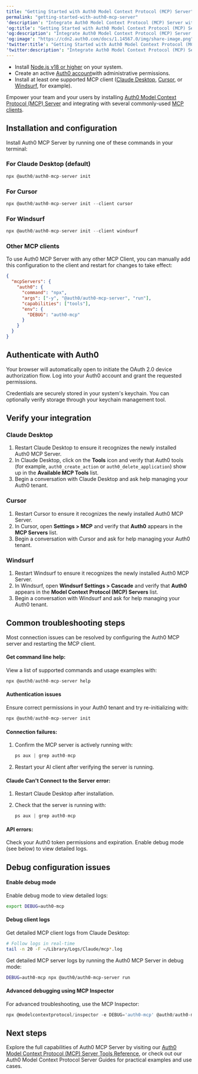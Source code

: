 ```yaml
---
title: "Getting Started with Auth0 Model Context Protocol (MCP) Server"
permalink: "getting-started-with-auth0-mcp-server"
'description': "Integrate Auth0 Model Context Protocol (MCP) Server with your AI clients."
'og:title': "Getting Started with Auth0 Model Context Protocol (MCP) Server"
'og:description': "Integrate Auth0 Model Context Protocol (MCP) Server with your AI clients."
'og:image': "https://cdn2.auth0.com/docs/1.14567.0/img/share-image.png"
'twitter:title': "Getting Started with Auth0 Model Context Protocol (MCP) Server"
'twitter:description': "Integrate Auth0 Model Context Protocol (MCP) Server with your AI clients."
---
```


<Card title="Avant de commencer">

* Install [Node.js v18 or higher](https://nodejs.org/en/download) on your system.
* Create an active [Auth0 account](https://auth0.com/)with administrative permissions.
* Install at least one supported MCP client ([Claude Desktop](https://claude.ai/download), [Cursor](https://www.cursor.com/downloads), or [Windsurf](https://www.windsurf.com/editor), for example).

</Card>

Empower your team and your users by installing [Auth0 Model Context Protocol (MCP) Server](/docs/fr-ca/get-started/auth0-mcp-server) and integrating with several commonly-used [MCP clients](https://modelcontextprotocol.io/clients).

## Installation and configuration

Install Auth0 MCP Server by running one of these commands in your terminal:

### For Claude Desktop (default)

```javascript lines
npx @auth0/auth0-mcp-server init
```

### For Cursor

```javascript lines
npx @auth0/auth0-mcp-server init --client cursor
```

### For Windsurf

```javascript lines
npx @auth0/auth0-mcp-server init --client windsurf
```

### Other MCP clients

To use Auth0 MCP Server with any other MCP Client, you can manually add this configuration to the client and restart for changes to take effect:

```json lines
{
  "mcpServers": {
    "auth0": {
      "command": "npx",
      "args": ["-y", "@auth0/auth0-mcp-server", "run"],
      "capabilities": ["tools"],
      "env": {
        "DEBUG": "auth0-mcp"
      }
    }
  }
}
```

## Authenticate with Auth0

Your browser will automatically open to initiate the <Tooltip href="/docs/fr-ca/glossary?term=oath2" tip="OAuth 2.0
Cadre d’applications d’autorisation qui définit les protocoles d’autorisation et les flux de production." cta="Voir le glossaire">OAuth 2.0</Tooltip> device <Tooltip href="/docs/fr-ca/glossary?term=authorization-flow" tip="Flux d’autorisation
Octroi d’autorisation (ou flux de production) indiqué dans le cadre d’applications OAuth 2.0." cta="Voir le glossaire">authorization flow</Tooltip>. Log into your Auth0 account and grant the requested permissions.

<Callout icon="file-lines" color="#0EA5E9" iconType="regular">

Credentials are securely stored in your system's keychain. You can optionally verify storage through your keychain management tool.

</Callout>

## Verify your integration

### Claude Desktop

1. Restart Claude Desktop to ensure it recognizes the newly installed Auth0 MCP Server.
2. In Claude Desktop, click on the **Tools** icon and verify that Auth0 tools (for example, `auth0_create_action` or `auth0_delete_application`) show up in the **Available MCP Tools** list.
3. Begin a conversation with Claude Desktop and ask help managing your Auth0 tenant.

### Cursor

1. Restart Cursor to ensure it recognizes the newly installed Auth0 MCP Server.
2. In Cursor, open **Settings > MCP** and verify that **Auth0** appears in the **MCP Servers** list.
3. Begin a conversation with Cursor and ask for help managing your Auth0 tenant.

### Windsurf

1. Restart Windsurf to ensure it recognizes the newly installed Auth0 MCP Server.
2. In Windsurf, open **Windsurf Settings > Cascade** and verify that **Auth0** appears in the **Model Context Protocol (MCP) Servers** list.
3. Begin a conversation with Windsurf and ask for help managing your Auth0 tenant.

## Common troubleshooting steps

<Callout icon="file-lines" color="#0EA5E9" iconType="regular">

Most connection issues can be resolved by configuring the Auth0 MCP server and restarting the MCP client.

</Callout>

#### Get command line help:

View a list of supported commands and usage examples with:

```javascript lines
npx @auth0/auth0-mcp-server help
```

#### Authentication issues

Ensure correct permissions in your Auth0 tenant and try re-initializing with:

```javascript lines
npx @auth0/auth0-mcp-server init
```

#### Connection failures:

1. Confirm the MCP server is actively running with:

   ```javascript lines
   ps aux | grep auth0-mcp
   ```

   

   
2. Restart your AI client after verifying the server is running.

#### Claude Can't Connect to the Server error:

1. Restart Claude Desktop after installation.
2. Check that the server is running with:

   ```javascript lines
   ps aux | grep auth0-mcp
   ```

   

   

#### API errors:

Check your Auth0 token permissions and expiration. Enable debug mode (see below) to view detailed logs.

## Debug configuration issues

#### Enable debug mode

Enable debug mode to view detailed logs:

```bash lines
export DEBUG=auth0-mcp
```

#### Debug client logs

Get detailed MCP client logs from Claude Desktop:

```bash lines
# Follow logs in real-time
tail -n 20 -F ~/Library/Logs/Claude/mcp*.log
```

Get detailed MCP server logs by running the Auth0 MCP Server in debug mode:

```bash lines
DEBUG=auth0-mcp npx @auth0/auth0-mcp-server run
```

#### Advanced debugging using MCP Inspector

For advanced troubleshooting, use the MCP Inspector:

```javascript lines
npx @modelcontextprotocol/inspector -e DEBUG='auth0-mcp' @auth0/auth0-mcp-server run__text in bold__
```

## Next steps

Explore the full capabilities of Auth0 MCP Server by visiting our [Auth0 Model Context Protocol (MCP) Server Tools Reference](/docs/fr-ca/get-started/auth0-mcp-server/auth0-mcp-tools-reference), or check out our Auth0 Model Context Protocol Server Guides for practical examples and use cases.